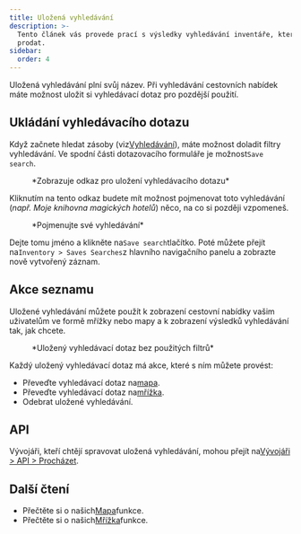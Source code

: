 ```yaml
---
title: Uložená vyhledávání
description: >-
  Tento článek vás provede prací s výsledky vyhledávání inventáře, který chcete
  prodat.
sidebar:
  order: 4
---
```


Uložená vyhledávání plní svůj název. Při vyhledávání cestovních nabídek máte možnost uložit si vyhledávací dotaz pro pozdější použití.

## Ukládání vyhledávacího dotazu

Když začnete hledat zásoby (viz[Vyhledávání](/studio/search)), máte možnost doladit filtry vyhledávání.
Ve spodní části dotazovacího formuláře je možnost`Save search`.

<figure>
  <CloudinaryImage width="350" height="329" resize="scale" quality="best" alt="Uložit vyhledávání" src="academy/save-search" errorImage="noimage_opaque_nyrtl0.png" />

  <figcaption>*Zobrazuje odkaz pro uložení vyhledávacího dotazu*</figcaption>
</figure>


Kliknutím na tento odkaz budete mít možnost pojmenovat toto vyhledávání (*např. Moje knihovna magických hotelů*) něco, na co si později vzpomeneš.

<figure>
  <CloudinaryImage width="350" height="329" resize="scale" quality="best" alt="Pojmenujte své vyhledávání" src="academy/name-save-search" errorImage="noimage_opaque_nyrtl0.png" />

  <figcaption>*Pojmenujte své vyhledávání*</figcaption>
</figure>


Dejte tomu jméno a klikněte na`Save search`tlačítko. Poté můžete přejít na`Inventory > Saves Searches`z hlavního navigačního panelu a zobrazte nově vytvořený záznam.

## Akce seznamu

Uložené vyhledávání můžete použít k zobrazení cestovní nabídky vašim uživatelům ve formě mřížky nebo mapy a k zobrazení výsledků vyhledávání tak, jak chcete.

<figure>
  <CloudinaryImage width="700" height="939" resize="scale" quality="best" alt="Uložené akce vyhledávání" src="academy/saved-search-actions" errorImage="noimage_opaque_nyrtl0.png" />

  <figcaption>*Uložený vyhledávací dotaz bez použitých filtrů*</figcaption>
</figure>


Každý uložený vyhledávací dotaz má akce, které s ním můžete provést:

* Převeďte vyhledávací dotaz na[mapa](/studio/maps).
* Převeďte vyhledávací dotaz na[mřížka](/studio/grids).
* Odebrat uložené vyhledávání.

## API

Vývojáři, kteří chtějí spravovat uložená vyhledávání, mohou přejít na[Vývojáři > API > Procházet](/developers/apis/#browse-api).

## Další čtení

* Přečtěte si o našich[Mapa](/studio/maps)funkce.
* Přečtěte si o našich[Mřížka](/studio/grids)funkce.

